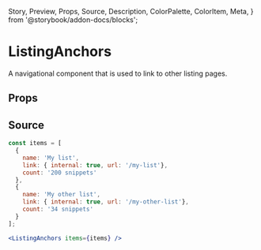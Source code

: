   Story,
  Preview,
  Props,
  Source,
  Description,
  ColorPalette,
  ColorItem,
  Meta,
} from '@storybook/addon-docs/blocks';

# ListingAnchors

A navigational component that is used to link to other listing pages.

## Props

<Props of={ListingAnchors} />

## Source

```jsx
const items = [
  {
    name: 'My list',
    link: { internal: true, url: '/my-list'},
    count: '200 snippets'
  },
  {
    name: 'My other list',
    link: { internal: true, url: '/my-other-list'},
    count: '34 snippets'
  }
];

<ListingAnchors items={items} />
